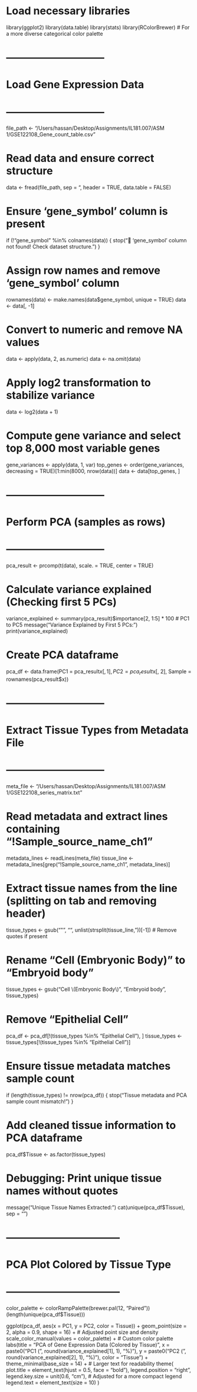 # Load necessary libraries
library(ggplot2)
library(data.table)
library(stats)
library(RColorBrewer)  # For a more diverse categorical color palette

# -----------------------------
# Load Gene Expression Data
# -----------------------------
file_path <- "/Users/hassan/Desktop/Assignments/IL181.007/ASM 1/GSE122108_Gene_count_table.csv"

# Read data and ensure correct structure
data <- fread(file_path, sep = "\t", header = TRUE, data.table = FALSE)

# Ensure 'gene_symbol' column is present
if (!"gene_symbol" %in% colnames(data)) {
    stop("🚨 'gene_symbol' column not found! Check dataset structure.")
}

# Assign row names and remove 'gene_symbol' column
rownames(data) <- make.names(data$gene_symbol, unique = TRUE)
data <- data[, -1]

# Convert to numeric and remove NA values
data <- apply(data, 2, as.numeric)
data <- na.omit(data)

# Apply log2 transformation to stabilize variance
data <- log2(data + 1)

# Compute gene variance and select top 8,000 most variable genes
gene_variances <- apply(data, 1, var)
top_genes <- order(gene_variances, decreasing = TRUE)[1:min(8000, nrow(data))]
data <- data[top_genes, ]

# -----------------------------
# Perform PCA (samples as rows)
# -----------------------------
pca_result <- prcomp(t(data), scale. = TRUE, center = TRUE)

# Calculate variance explained (Checking first 5 PCs)
variance_explained <- summary(pca_result)$importance[2, 1:5] * 100  # PC1 to PC5
message("Variance Explained by First 5 PCs:")
print(variance_explained)

# Create PCA dataframe
pca_df <- data.frame(PC1 = pca_result$x[, 1],
                     PC2 = pca_result$x[, 2],
                     Sample = rownames(pca_result$x))

# -----------------------------
# Extract Tissue Types from Metadata File
# -----------------------------
meta_file <- "/Users/hassan/Desktop/Assignments/IL181.007/ASM 1/GSE122108_series_matrix.txt"

# Read metadata and extract lines containing "!Sample_source_name_ch1"
metadata_lines <- readLines(meta_file)
tissue_line <- metadata_lines[grep("!Sample_source_name_ch1", metadata_lines)]

# Extract tissue names from the line (splitting on tab and removing header)
tissue_types <- gsub("\"", "", unlist(strsplit(tissue_line, "\t"))[-1])  # Remove quotes if present

# Rename "Cell (Embryonic Body)" to "Embryoid body"
tissue_types <- gsub("Cell \\(Embryonic Body\\)", "Embryoid body", tissue_types)

# Remove "Epithelial Cell"
pca_df <- pca_df[!(tissue_types %in% "Epithelial Cell"), ]
tissue_types <- tissue_types[!(tissue_types %in% "Epithelial Cell")]

# Ensure tissue metadata matches sample count
if (length(tissue_types) != nrow(pca_df)) {
    stop("Tissue metadata and PCA sample count mismatch!")
}

# Add cleaned tissue information to PCA dataframe
pca_df$Tissue <- as.factor(tissue_types)

# Debugging: Print unique tissue names without quotes
message("Unique Tissue Names Extracted:")
cat(unique(pca_df$Tissue), sep = "\n")

# ---------------------------------
# PCA Plot Colored by Tissue Type
# ---------------------------------

color_palette <- colorRampPalette(brewer.pal(12, "Paired"))(length(unique(pca_df$Tissue)))

ggplot(pca_df, aes(x = PC1, y = PC2, color = Tissue)) +
  geom_point(size = 2, alpha = 0.9, shape = 16) +  # Adjusted point size and density
  scale_color_manual(values = color_palette) +  # Custom color palette
  labs(title = "PCA of Gene Expression Data (Colored by Tissue)",
       x = paste0("PC1 (", round(variance_explained[1], 1), "%)"),
       y = paste0("PC2 (", round(variance_explained[2], 1), "%)"),
       color = "Tissue") +
  theme_minimal(base_size = 14) +  # Larger text for readability
  theme(
    plot.title = element_text(hjust = 0.5, face = "bold"),
    legend.position = "right",
    legend.key.size = unit(0.6, "cm"),  # Adjusted for a more compact legend
    legend.text = element_text(size = 10)
  )



